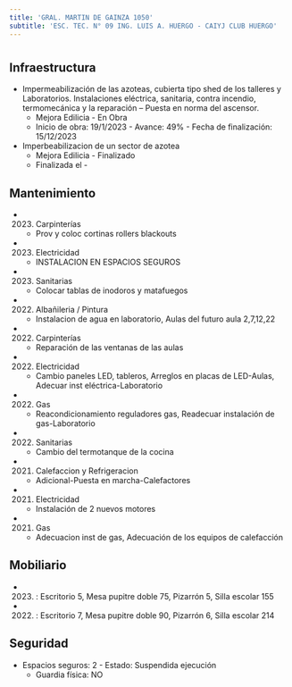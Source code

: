 ```yaml
---
title: 'GRAL. MARTIN DE GAINZA 1050'
subtitle: 'ESC. TEC. N° 09 ING. LUIS A. HUERGO - CAIYJ CLUB HUERGO'
---
```


#
## Infraestructura

* Impermeabilización de las azoteas, cubierta tipo shed de los talleres y
Laboratorios. Instalaciones eléctrica, sanitaria, contra incendio, termomecánica y la reparación –
Puesta en norma del ascensor. 
    + Mejora Edilicia - En Obra 
    + Inicio de obra: 19/1/2023 - Avance: 49% - Fecha de finalización: 15/12/2023 


* Imperbeabilizacion de un sector de azotea 
    + Mejora Edilicia - Finalizado 
    + Finalizada el - 






## Mantenimiento

*  (2023) Carpinterías 
    + Prov y coloc cortinas rollers blackouts

*  (2023) Electricidad 
    + INSTALACION EN ESPACIOS SEGUROS

*  (2023) Sanitarias 
    + Colocar tablas de inodoros y matafuegos

*  (2022) Albañileria / Pintura 
    + Instalacion de agua en laboratorio, Aulas del futuro aula 2,7,12,22

*  (2022) Carpinterías 
    + Reparación de las ventanas de las aulas

*  (2022) Electricidad 
    + Cambio paneles LED, tableros, Arreglos en placas de LED-Aulas, Adecuar inst eléctrica-Laboratorio

*  (2022) Gas 
    + Reacondicionamiento reguladores gas, Readecuar instalación de gas-Laboratorio

*  (2022) Sanitarias 
    + Cambio del termotanque de la cocina

*  (2021) Calefaccion y Refrigeracion 
    + Adicional-Puesta en marcha-Calefactores

*  (2021) Electricidad 
    + Instalación de 2 nuevos motores

*  (2021) Gas 
    + Adecuacion inst de gas, Adecuación de los equipos de calefacción





## Mobiliario

*  (2023) : Escritorio 5, Mesa pupitre doble 75, Pizarrón 5, Silla escolar 155 

*  (2022) : Escritorio 7, Mesa pupitre doble 90, Pizarrón 6, Silla escolar 214 





## Seguridad

*  Espacios seguros: 2 - Estado: Suspendida ejecución 
    + Guardia física: NO




